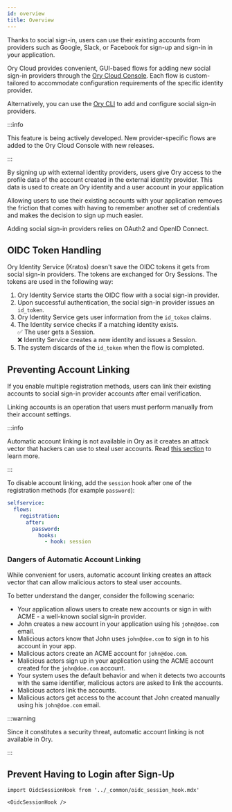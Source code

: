 ```yaml
---
id: overview
title: Overview
---
```


Thanks to social sign-in, users can use their existing accounts from providers such as Google, Slack, or Facebook for sign-up and
sign-in in your application.

Ory Cloud provides convenient, GUI-based flows for adding new social sign-in providers through the
[Ory Cloud Console](https://console.ory.sh/login). Each flow is custom-tailored to accommodate configuration requirements of the
specific identity provider.

Alternatively, you can use the [Ory CLI](../cli/installation) to add and configure social sign-in providers.

:::info

This feature is being actively developed. New provider-specific flows are added to the Ory Cloud Console with new releases.

:::

By signing up with external identity providers, users give Ory access to the profile data of the account created in the external
identity provider. This data is used to create an Ory identity and a user account in your application

Allowing users to use their existing accounts with your application removes the friction that comes with having to remember
another set of credentials and makes the decision to sign up much easier.

Adding social sign-in providers relies on OAuth2 and OpenID Connect.

## OIDC Token Handling

Ory Identity Service (Kratos) doesn't save the OIDC tokens it gets from social sign-in providers. The tokens are exchanged for Ory
Sessions. The tokens are used in the following way:

1. Ory Identity Service starts the OIDC flow with a social sign-in provider.
2. Upon successful authentication, the social sign-in provider issues an `id_token`.
3. Ory Identity Service gets user information from the `id_token` claims.
4. The Identity service checks if a matching identity exists. <br /> ✅ The user gets a Session. <br /> ❌ Identity Service
   creates a new identity and issues a Session.
5. The system discards of the `id_token` when the flow is completed.

## Preventing Account Linking

If you enable multiple registration methods, users can link their existing accounts
to social sign-in provider accounts after email verification. 

Linking accounts is an operation that users must perform manually from their account settings. 

:::info

Automatic account linking is not available in Ory as it creates an attack vector that hackers
can use to steal user accounts. Read [this section](#dangers-of-automatic-account-linking) to learn more. 

:::

To disable account linking, add the `session` hook after one of the registration methods 
(for example `password`):

```yaml
selfservice:
  flows:
    registration:
      after:
        password:
          hooks:
            - hook: session
```

### Dangers of Automatic Account Linking

While convenient for users, automatic account linking creates an attack vector that can
allow malicious actors to steal user accounts.

To better understand the danger, consider the following scenario:

- Your application allows users to create new accounts or sign in with ACME - a
  well-known social sign-in provider.
- John creates a new account in your application using his `john@doe.com` email.
- Malicious actors know that John uses `john@doe.com` to sign in to his account in
  your app.
- Malicious actors create an ACME account for `john@doe.com`.
- Malicious actors sign up in your application using the ACME account created
  for the `john@doe.com` account.
- Your system uses the default behavior and when it detects two accounts with
  the same identifier, malicious actors are asked to link the accounts.
- Malicious actors link the accounts.
- Malicious actors get access to the account that John created manually using
  his `john@doe.com` email.

:::warning

Since it constitutes a security threat, automatic account linking is not available
in Ory.

:::

## Prevent Having to Login after Sign-Up

```mdx-code-block
import OidcSessionHook from '../_common/oidc_session_hook.mdx'

<OidcSessionHook />
```

